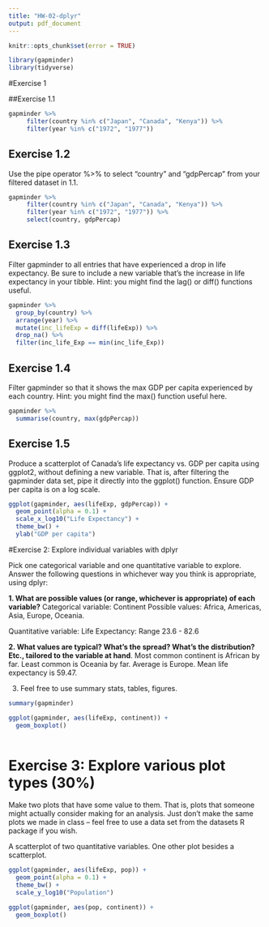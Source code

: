 ```yaml
---
title: "HW-02-dplyr"
output: pdf_document
---
```




```r
knitr::opts_chunk$set(error = TRUE)
```



```r
library(gapminder)
library(tidyverse)
```
#Exercise 1

##Exercise 1.1

```r
gapminder %>%
     filter(country %in% c("Japan", "Canada", "Kenya")) %>%
     filter(year %in% c("1972", "1977")) 
```

## Exercise 1.2

Use the pipe operator %>% to select “country” and “gdpPercap” from your filtered dataset in 1.1.

```r
gapminder %>%
     filter(country %in% c("Japan", "Canada", "Kenya")) %>%
     filter(year %in% c("1972", "1977")) %>%
     select(country, gdpPercap)
```

## Exercise 1.3

Filter gapminder to all entries that have experienced a drop in life expectancy. Be sure to include a new variable that’s the increase in life expectancy in your tibble. Hint: you might find the lag() or diff() functions useful.

```r
gapminder %>%
  group_by(country) %>% 
  arrange(year) %>% 
  mutate(inc_lifeExp = diff(lifeExp)) %>%
  drop_na() %>%
  filter(inc_life_Exp == min(inc_life_Exp))
```

## Exercise 1.4

Filter gapminder so that it shows the max GDP per capita experienced by each country. Hint: you might find the max() function useful here.

```r
gapminder %>%
  summarise(country, max(gdpPercap))
```

## Exercise 1.5

Produce a scatterplot of Canada’s life expectancy vs. GDP per capita using ggplot2, without defining a new variable. That is, after filtering the gapminder data set, pipe it directly into the ggplot() function. Ensure GDP per capita is on a log scale.

```r
ggplot(gapminder, aes(lifeExp, gdpPercap)) +
  geom_point(alpha = 0.1) +
  scale_x_log10("Life Expectancy") +
  theme_bw() +
  ylab("GDP per capita")


```


#Exercise 2: Explore individual variables with dplyr

Pick one categorical variable and one quantitative variable to explore. Answer the following questions in whichever way you think is appropriate, using dplyr:

**1. What are possible values (or range, whichever is appropriate) of each variable?**
Categorical variable: Continent
Possible values: Africa, Americas, Asia, Europe, Oceania. 

Quantitative variable: Life Expectancy: Range 23.6 - 82.6

**2. What values are typical? What’s the spread? What’s the distribution? Etc., tailored to the variable at hand**.
Most common continent is African by far. Least common is Oceania by far. Average is Europe. 
Mean life expectancy is 59.47.

3. Feel free to use summary stats, tables, figures.

```r
summary(gapminder)
```


```r
ggplot(gapminder, aes(lifeExp, continent)) +
  geom_boxplot()
  
```

# Exercise 3: Explore various plot types (30%)

Make two plots that have some value to them. That is, plots that someone might actually consider making for an analysis. Just don’t make the same plots we made in class – feel free to use a data set from the datasets R package if you wish.

A scatterplot of two quantitative variables.
One other plot besides a scatterplot.

```r
ggplot(gapminder, aes(lifeExp, pop)) +
  geom_point(alpha = 0.1) +
  theme_bw() +
  scale_y_log10("Population")

```

```r
ggplot(gapminder, aes(pop, continent)) +
  geom_boxplot()
  
```